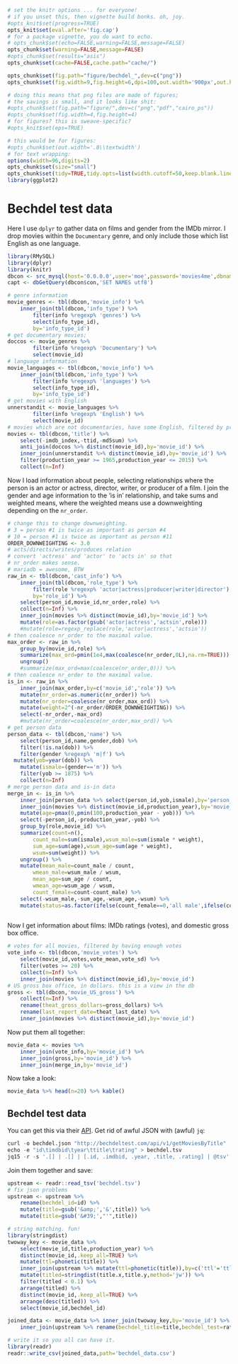 ```r
# set the knitr options ... for everyone!
# if you unset this, then vignette build bonks. oh, joy.
#opts_knit$set(progress=TRUE)
opts_knit$set(eval.after='fig.cap')
# for a package vignette, you do want to echo.
# opts_chunk$set(echo=FALSE,warning=FALSE,message=FALSE)
opts_chunk$set(warning=FALSE,message=FALSE)
#opts_chunk$set(results="asis")
opts_chunk$set(cache=FALSE,cache.path="cache/")

opts_chunk$set(fig.path="figure/bechdel_",dev=c("png"))
opts_chunk$set(fig.width=9,fig.height=6,dpi=100,out.width='900px',out.height='600px')

# doing this means that png files are made of figures;
# the savings is small, and it looks like shit:
#opts_chunk$set(fig.path="figure/",dev=c("png","pdf","cairo_ps"))
#opts_chunk$set(fig.width=4,fig.height=4)
# for figures? this is sweave-specific?
#opts_knit$set(eps=TRUE)

# this would be for figures:
#opts_chunk$set(out.width='.8\\textwidth')
# for text wrapping:
options(width=96,digits=2)
opts_chunk$set(size="small")
opts_chunk$set(tidy=TRUE,tidy.opts=list(width.cutoff=50,keep.blank.line=TRUE))
library(ggplot2)
```

# Bechdel test data

Here I use `dplyr` to gather data on films and gender from the IMDb mirror.
I drop movies within the `Documentary` genre, and only include those
which list English as one language.

```r
library(RMySQL)
library(dplyr)
library(knitr)
dbcon <- src_mysql(host='0.0.0.0',user='moe',password='movies4me',dbname='IMDB',port=23306)
capt <- dbGetQuery(dbcon$con,'SET NAMES utf8')

# genre information
movie_genres <- tbl(dbcon,'movie_info') %>%
	inner_join(tbl(dbcon,'info_type') %>% 
		filter(info %regexp% 'genres') %>%
		select(info_type_id),
		by='info_type_id') 
# get documentary movies;
doccos <- movie_genres %>% 
		filter(info %regexp% 'Documentary') %>%
		select(movie_id)
# language information
movie_languages <- tbl(dbcon,'movie_info') %>%
	inner_join(tbl(dbcon,'info_type') %>% 
		filter(info %regexp% 'languages') %>%
		select(info_type_id),
		by='info_type_id') 
# get movies with English
unnerstandit <- movie_languages %>% 
		filter(info %regexp% 'English') %>%
		select(movie_id)
# movies which are not documentaries, have some English, filtered by production year
movies <- tbl(dbcon,'title') %>%
	select(-imdb_index,-ttid,-md5sum) %>%
	anti_join(doccos %>% distinct(movie_id),by='movie_id') %>%
	inner_join(unnerstandit %>% distinct(movie_id),by='movie_id') %>%
	filter(production_year >= 1965,production_year <= 2015) %>%
	collect(n=Inf) 
```

Now I load information about people, selecting relationships where the person
is an actor or actress, director, writer, or producer of a film. I join the
gender and age information to the 'is in' relationship, and take sums
and weighted means, where the weighted means use a downweighting depending
on the `nr_order`.

```r
# change this to change downweighting.
# 3 = person #1 is twice as important as person #4
# 10 = person #1 is twice as important as person #11
ORDER_DOWNWEIGHTING <- 3.0
# acts/directs/writes/produces relation
# convert 'actress' and 'actor' to 'acts in' so that
# nr_order makes sense. 
# mariadb = awesome, BTW
raw_in <- tbl(dbcon,'cast_info') %>%
	inner_join(tbl(dbcon,'role_type') %>% 
		filter(role %regexp% 'actor|actress|producer|writer|director'),
		by='role_id') %>%
	select(person_id,movie_id,nr_order,role) %>%
	collect(n=Inf) %>%
	inner_join(movies %>% distinct(movie_id),by='movie_id') %>%
	mutate(role=as.factor(gsub('actor|actress','actsin',role)))
	#mutate(role=regexp_replace(role,'actor|actress','actsin')) 
# then coalesce nr_order to the maximal value.
max_order <- raw_in %>%
	group_by(movie_id,role) %>% 
	summarize(max_ord=pmin(1e4,max(coalesce(nr_order,0L),na.rm=TRUE))) %>%
	ungroup() 
	#summarize(max_ord=max(coalesce(nr_order,0))) %>%
# then coalesce nr_order to the maximal value.
is_in <- raw_in %>%
	inner_join(max_order,by=c('movie_id','role')) %>%
	mutate(nr_order=as.numeric(nr_order)) %>%
	mutate(nr_order=coalesce(nr_order,max_ord)) %>%
	mutate(weight=2^(-nr_order/ORDER_DOWNWEIGHTING)) %>%
	select(-nr_order,-max_ord)
	#mutate(nr_order=coalesce(nr_order,max_ord)) %>%
# get person data
person_data <- tbl(dbcon,'name') %>%
	select(person_id,name,gender,dob) %>%
	filter(!is.na(dob)) %>%
	filter(gender %regexp% 'm|f') %>%
  mutate(yob=year(dob)) %>%
	mutate(ismale=(gender=='m')) %>%
	filter(yob >= 1875) %>%
	collect(n=Inf) 
# merge person data and is-in data
merge_in <- is_in %>% 
	inner_join(person_data %>% select(person_id,yob,ismale),by='person_id') %>%
	inner_join(movies %>% distinct(movie_id,production_year),by='movie_id') %>%
	mutate(age=pmax(0,pmin(100,production_year - yob))) %>%
	select(-person_id,-production_year,-yob) %>%
	group_by(role,movie_id) %>%
	summarize(count=n(),
		count_male=sum(ismale),wsum_male=sum(ismale * weight),
		sum_age=sum(age),wsum_age=sum(age * weight),
		wsum=sum(weight)) %>%
	ungroup() %>%
	mutate(mean_male=count_male / count,
		wmean_male=wsum_male / wsum,
		mean_age=sum_age / count,
		wmean_age=wsum_age / wsum,
		count_female=count-count_male) %>%
	select(-wsum_male,-sum_age,-wsum_age,-wsum) %>%
	mutate(status=as.factor(ifelse(count_female==0,'all male',ifelse(count_male==0,'all female','mixed'))))
	
```

Now I get information about films: IMDb ratings (votes), and domestic gross box office.

```r
# votes for all movies, filtered by having enough votes
vote_info <- tbl(dbcon,'movie_votes') %>% 
	select(movie_id,votes,vote_mean,vote_sd) %>%
	filter(votes >= 20) %>%
	collect(n=Inf) %>%
	inner_join(movies %>% distinct(movie_id),by='movie_id') 
# US gross box office, in dollars. this is a view in the db
gross <- tbl(dbcon,'movie_US_gross') %>% 
	collect(n=Inf) %>%
	rename(theat_gross_dollars=gross_dollars) %>%
	rename(last_report_date=theat_last_date) %>%
	inner_join(movies %>% distinct(movie_id),by='movie_id') 
```

Now put them all together:
```r
movie_data <- movies %>%
	inner_join(vote_info,by='movie_id') %>%
	inner_join(gross,by='movie_id') %>%
	inner_join(merge_in,by='movie_id') 

```

Now take a look:

```r
movie_data %>% head(n=20) %>% kable()
```

## Bechdel test data

You can get this via their [API](http://bechdeltest.com/api/v1/doc#getMoviesByTitle). Get
rid of awful JSON with (awful) `jq`:

```r
curl -o bechdel.json "http://bechdeltest.com/api/v1/getMoviesByTitle"
echo -e "id\timdbid\tyear\ttitle\trating" > bechdel.tsv
jq15 -r -s '.[] | .[] | [.id, .imdbid, .year, .title, .rating] | @tsv' bechdel.json >> bechdel.tsv
```

Join them together and save:

```r
upstream <- readr::read_tsv('bechdel.tsv')
# fix json problems
upstream <- upstream %>%
	rename(bechdel_id=id) %>%
	mutate(title=gsub('&amp;','&',title)) %>%
	mutate(title=gsub('&#39;',"'",title))

# string matching. fun!
library(stringdist)
twoway_key <- movie_data %>% 
	select(movie_id,title,production_year) %>%
	distinct(movie_id,.keep_all=TRUE) %>%
	mutate(ttl=phonetic(title)) %>%
	inner_join(upstream %>% mutate(ttl=phonetic(title)),by=c('ttl'='ttl','production_year'='year')) %>%
	mutate(titled=stringdist(title.x,title.y,method='jw')) %>%
	filter(titled < 0.1) %>%
	arrange(titled) %>%
	distinct(movie_id,.keep_all=TRUE) %>%
	arrange(desc(titled)) %>%
	select(movie_id,bechdel_id)

joined_data <- movie_data %>% inner_join(twoway_key,by='movie_id') %>%
	inner_join(upstream %>% rename(bechdel_title=title,bechdel_test=rating),by='bechdel_id')

# write it so you all can have it.
library(readr)
readr::write_csv(joined_data,path='bechdel_data.csv')
```

